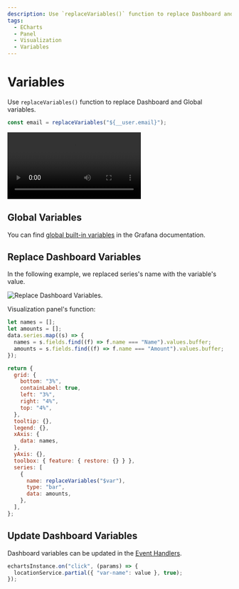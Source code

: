 ```yaml
---
description: Use `replaceVariables()` function to replace Dashboard and Global variables.
tags:
  - ECharts
  - Panel
  - Visualization
  - Variables
---
```



# Variables

Use `replaceVariables()` function to replace Dashboard and Global variables.

```javascript
const email = replaceVariables("${__user.email}");
```

<Video
  src="https://www.youtube.com/embed/sczRq2lI3e4"
  title="Dashboard, Global and Environment variables."
/>

## Global Variables

You can find [global built-in variables](https://grafana.com/docs/grafana/latest/variables/variable-types/global-variables/) in the Grafana documentation.

## Replace Dashboard Variables

In the following example, we replaced series's name with the variable's value.

<Image
  title="Replace Dashboard Variables."
  src="/img/plugins/volkovlabs-echarts-panel/variables.png"
/>

Visualization panel's function:

```js
let names = [];
let amounts = [];
data.series.map((s) => {
  names = s.fields.find((f) => f.name === "Name").values.buffer;
  amounts = s.fields.find((f) => f.name === "Amount").values.buffer;
});

return {
  grid: {
    bottom: "3%",
    containLabel: true,
    left: "3%",
    right: "4%",
    top: "4%",
  },
  tooltip: {},
  legend: {},
  xAxis: {
    data: names,
  },
  yAxis: {},
  toolbox: { feature: { restore: {} } },
  series: [
    {
      name: replaceVariables("$var"),
      type: "bar",
      data: amounts,
    },
  ],
};
```

## Update Dashboard Variables

Dashboard variables can be updated in the [Event Handlers](events).

```js
echartsInstance.on("click", (params) => {
  locationService.partial({ "var-name": value }, true);
});
```
